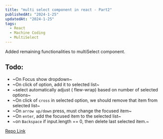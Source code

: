 ```yaml
---
title: "multi select component in react - Part2"
publishedAt: "2024-1-25"
updatedAt: "2024-1-25"
tags:
  - React
  - Machine Coding
  - MultiSelect
---
```


Added remaining functionalities to multiSelect component.

## Todo:

- ~On Focus show dropdown~
- ~On click of option, add it to selected list~
- ~select automatically adjust ( flew-wrap) based on number of selected options~
- ~On click of `cross` in selected option, we should remove that item from selected list~
- ~On `arrow up/down` press, must change the focused item~
- ~On `enter`, add the focused item to the selected list~
- ~on `Backspace` if input.length == 0, then delete last selected item.~

[Repo Link](https://stackblitz.com/edit/vitejs-vite-geez1l)